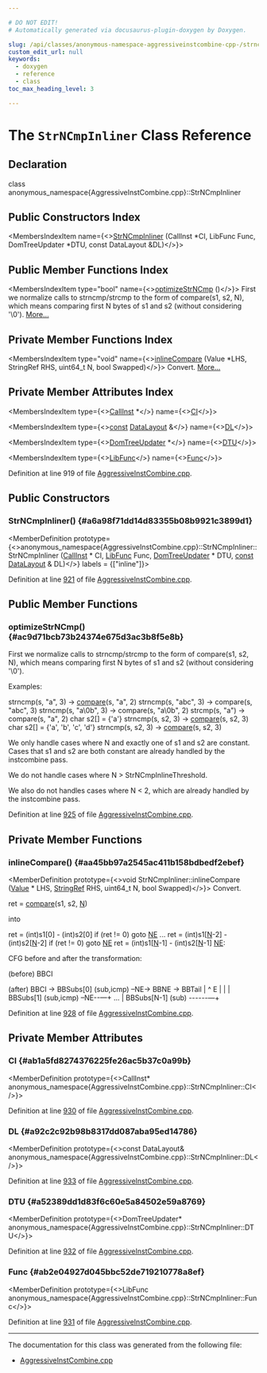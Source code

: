 ```yaml
---

# DO NOT EDIT!
# Automatically generated via docusaurus-plugin-doxygen by Doxygen.

slug: /api/classes/anonymous-namespace-aggressiveinstcombine-cpp-/strncmpinliner
custom_edit_url: null
keywords:
  - doxygen
  - reference
  - class
toc_max_heading_level: 3

---
```





# The `StrNCmpInliner` Class Reference

<DoxygenPage pluginConfig={pluginConfig}>



## Declaration

<CodeBlock>class anonymous_namespace{AggressiveInstCombine.cpp}::StrNCmpInliner</CodeBlock>

## Public Constructors Index

<MembersIndex>

<MembersIndexItem
  name={<><a href="#a6a98f71dd14d83355b08b9921c3899d1">StrNCmpInliner</a> (CallInst &#42;CI, LibFunc Func, DomTreeUpdater &#42;DTU, const DataLayout &amp;DL)</>}>
</MembersIndexItem>

</MembersIndex>

## Public Member Functions Index

<MembersIndex>

<MembersIndexItem
  type="bool"
  name={<><a href="#ac9d71bcb73b24374e675d3ac3b8f5e8b">optimizeStrNCmp</a> ()</>}>
First we normalize calls to strncmp/strcmp to the form of compare(s1, s2, N), which means comparing first N bytes of s1 and s2 (without considering &#39;\\0&#39;). <a href="#ac9d71bcb73b24374e675d3ac3b8f5e8b">More...</a>
</MembersIndexItem>

</MembersIndex>

## Private Member Functions Index

<MembersIndex>

<MembersIndexItem
  type="void"
  name={<><a href="#aa45bb97a2545ac411b158bdbedf2ebef">inlineCompare</a> (Value &#42;LHS, StringRef RHS, uint64&#95;t N, bool Swapped)</>}>
Convert. <a href="#aa45bb97a2545ac411b158bdbedf2ebef">More...</a>
</MembersIndexItem>

</MembersIndex>

## Private Member Attributes Index

<MembersIndex>

<MembersIndexItem
  type={<><a href="/docs/api/classes/llvm/callinst">CallInst</a> &#42;</>}
  name={<><a href="#ab1a5fd8274376225fe26ac5b37c0a99b">CI</a></>}>
</MembersIndexItem>

<MembersIndexItem
  type={<><a href="/docs/api/files/lib/lib/target/lib/target/aarch64/aarch64promoteconstant-cpp/#a90f8350fecae261c25be85d38b451bff">const</a> <a href="/docs/api/classes/llvm/datalayout">DataLayout</a> &amp;</>}
  name={<><a href="#a92c2c92b98b8317dd087aba95ed14786">DL</a></>}>
</MembersIndexItem>

<MembersIndexItem
  type={<><a href="/docs/api/classes/llvm/domtreeupdater">DomTreeUpdater</a> &#42;</>}
  name={<><a href="#a52389dd1d83f6c60e5a84502e59a8769">DTU</a></>}>
</MembersIndexItem>

<MembersIndexItem
  type={<><a href="/docs/api/namespaces/llvm/#a26a5e408fc09c5664d2bbb2d7fae154e">LibFunc</a></>}
  name={<><a href="#ab2e04927d045bbc52de719210778a8ef">Func</a></>}>
</MembersIndexItem>

</MembersIndex>


Definition at line 919 of file <a href="/docs/api/files/lib/lib/transforms/lib/transforms/aggressiveinstcombine/aggressiveinstcombine-cpp">AggressiveInstCombine.cpp</a>.

<SectionDefinition>

## Public Constructors

### StrNCmpInliner() {#a6a98f71dd14d83355b08b9921c3899d1}

<MemberDefinition
  prototype={<>anonymous&#95;namespace&#123;AggressiveInstCombine.cpp&#125;::StrNCmpInliner::StrNCmpInliner (<a href="/docs/api/classes/llvm/callinst">CallInst</a> &#42; CI, <a href="/docs/api/namespaces/llvm/#a26a5e408fc09c5664d2bbb2d7fae154e">LibFunc</a> Func, <a href="/docs/api/classes/llvm/domtreeupdater">DomTreeUpdater</a> &#42; DTU, <a href="/docs/api/files/lib/lib/target/lib/target/aarch64/aarch64promoteconstant-cpp/#a90f8350fecae261c25be85d38b451bff">const</a> <a href="/docs/api/classes/llvm/datalayout">DataLayout</a> &amp; DL)</>}
  labels = {["inline"]}>

Definition at line <a href="/docs/api/files/lib/lib/transforms/lib/transforms/aggressiveinstcombine/aggressiveinstcombine-cpp/#l00921">921</a> of file <a href="/docs/api/files/lib/lib/transforms/lib/transforms/aggressiveinstcombine/aggressiveinstcombine-cpp">AggressiveInstCombine.cpp</a>.
</MemberDefinition>

</SectionDefinition>

<SectionDefinition>

## Public Member Functions

### optimizeStrNCmp() {#ac9d71bcb73b24374e675d3ac3b8f5e8b}

<MemberDefinition
  prototype="bool StrNCmpInliner::optimizeStrNCmp ()">
First we normalize calls to strncmp/strcmp to the form of compare(s1, s2, N), which means comparing first N bytes of s1 and s2 (without considering &#39;\\0&#39;).

Examples:


<ProgramListing>

<CodeLine><Highlight kind="normal">strncmp(s, </Highlight><Highlight kind="stringliteral">&quot;a&quot;</Highlight><Highlight kind="normal">, 3) -&gt; <a href="/docs/api/namespaces/llvm/scalednumbers/#a0651aa0a52c69c4fe12cf730e7ed65ab">compare</a>(s, </Highlight><Highlight kind="stringliteral">&quot;a&quot;</Highlight><Highlight kind="normal">, 2)</Highlight></CodeLine>
<CodeLine><Highlight kind="normal">strncmp(s, </Highlight><Highlight kind="stringliteral">&quot;abc&quot;</Highlight><Highlight kind="normal">, 3) -&gt; compare(s, </Highlight><Highlight kind="stringliteral">&quot;abc&quot;</Highlight><Highlight kind="normal">, 3)</Highlight></CodeLine>
<CodeLine><Highlight kind="normal">strncmp(s, </Highlight><Highlight kind="stringliteral">&quot;a\\0b&quot;</Highlight><Highlight kind="normal">, 3) -&gt; compare(s, </Highlight><Highlight kind="stringliteral">&quot;a\\0b&quot;</Highlight><Highlight kind="normal">, 2)</Highlight></CodeLine>
<CodeLine><Highlight kind="normal">strcmp(s, </Highlight><Highlight kind="stringliteral">&quot;a&quot;</Highlight><Highlight kind="normal">) -&gt; compare(s, </Highlight><Highlight kind="stringliteral">&quot;a&quot;</Highlight><Highlight kind="normal">, 2)</Highlight></CodeLine>
<CodeLine><Highlight kind="normal"></Highlight></CodeLine>
<CodeLine><Highlight kind="normal"></Highlight><Highlight kind="keywordtype">char</Highlight><Highlight kind="normal"> s2&#91;&#93; = &#123;</Highlight><Highlight kind="charliteral">&#39;a&#39;</Highlight><Highlight kind="normal">&#125;</Highlight></CodeLine>
<CodeLine><Highlight kind="normal">strncmp(s, s2, 3) -&gt; <a href="/docs/api/namespaces/llvm/scalednumbers/#a0651aa0a52c69c4fe12cf730e7ed65ab">compare</a>(s, s2, 3)</Highlight></CodeLine>
<CodeLine><Highlight kind="normal"></Highlight></CodeLine>
<CodeLine><Highlight kind="normal">char s2&#91;&#93; = &#123;</Highlight><Highlight kind="charliteral">&#39;a&#39;</Highlight><Highlight kind="normal">, </Highlight><Highlight kind="charliteral">&#39;b&#39;</Highlight><Highlight kind="normal">, </Highlight><Highlight kind="charliteral">&#39;c&#39;</Highlight><Highlight kind="normal">, </Highlight><Highlight kind="charliteral">&#39;d&#39;</Highlight><Highlight kind="normal">&#125;</Highlight></CodeLine>
<CodeLine><Highlight kind="normal">strncmp(s, s2, 3) -&gt; <a href="/docs/api/namespaces/llvm/scalednumbers/#a0651aa0a52c69c4fe12cf730e7ed65ab">compare</a>(s, s2, 3)</Highlight></CodeLine>

</ProgramListing>

We only handle cases where N and exactly one of s1 and s2 are constant. Cases that s1 and s2 are both constant are already handled by the instcombine pass.

We do not handle cases where N &gt; StrNCmpInlineThreshold.

We also do not handles cases where N &lt; 2, which are already handled by the instcombine pass.

Definition at line <a href="/docs/api/files/lib/lib/transforms/lib/transforms/aggressiveinstcombine/aggressiveinstcombine-cpp/#l00925">925</a> of file <a href="/docs/api/files/lib/lib/transforms/lib/transforms/aggressiveinstcombine/aggressiveinstcombine-cpp">AggressiveInstCombine.cpp</a>.
</MemberDefinition>

</SectionDefinition>

<SectionDefinition>

## Private Member Functions

### inlineCompare() {#aa45bb97a2545ac411b158bdbedf2ebef}

<MemberDefinition
  prototype={<>void StrNCmpInliner::inlineCompare (<a href="/docs/api/classes/llvm/value">Value</a> &#42; LHS, <a href="/docs/api/classes/llvm/stringref">StringRef</a> RHS, uint64&#95;t N, bool Swapped)</>}>
Convert.

<ProgramListing>

<CodeLine><Highlight kind="normal">ret = <a href="/docs/api/namespaces/llvm/scalednumbers/#a0651aa0a52c69c4fe12cf730e7ed65ab">compare</a>(s1, s2, <a href="/docs/api/files/lib/lib/support/regcomp-c/#a0240ac851181b84ac374872dc5434ee4">N</a>)</Highlight></CodeLine>

</ProgramListing>

into


<ProgramListing>

<CodeLine><Highlight kind="normal">ret = (int)s1&#91;0&#93; - (</Highlight><Highlight kind="keywordtype">int</Highlight><Highlight kind="normal">)s2&#91;0&#93;</Highlight></CodeLine>
<CodeLine><Highlight kind="normal"></Highlight><Highlight kind="keywordflow">if</Highlight><Highlight kind="normal"> (ret != 0)</Highlight></CodeLine>
<CodeLine><Highlight kind="normal">  </Highlight><Highlight kind="keywordflow">goto</Highlight><Highlight kind="normal"> <a href="/docs/api/namespaces/llvm/aarch64cc/#abfa1f7dce576430da99eed57807c7f28a191e89dbc4939ebd0b572cae44aac05f">NE</a></Highlight></CodeLine>
<CodeLine><Highlight kind="normal">...</Highlight></CodeLine>
<CodeLine><Highlight kind="normal">ret = (int)s1&#91;<a href="/docs/api/files/lib/lib/support/regcomp-c/#a0240ac851181b84ac374872dc5434ee4">N</a>-2&#93; - (</Highlight><Highlight kind="keywordtype">int</Highlight><Highlight kind="normal">)s2&#91;<a href="/docs/api/files/lib/lib/support/regcomp-c/#a0240ac851181b84ac374872dc5434ee4">N</a>-2&#93;</Highlight></CodeLine>
<CodeLine><Highlight kind="normal"></Highlight><Highlight kind="keywordflow">if</Highlight><Highlight kind="normal"> (ret != 0)</Highlight></CodeLine>
<CodeLine><Highlight kind="normal">  </Highlight><Highlight kind="keywordflow">goto</Highlight><Highlight kind="normal"> <a href="/docs/api/namespaces/llvm/aarch64cc/#abfa1f7dce576430da99eed57807c7f28a191e89dbc4939ebd0b572cae44aac05f">NE</a></Highlight></CodeLine>
<CodeLine><Highlight kind="normal">ret = (int)s1&#91;<a href="/docs/api/files/lib/lib/support/regcomp-c/#a0240ac851181b84ac374872dc5434ee4">N</a>-1&#93; - (</Highlight><Highlight kind="keywordtype">int</Highlight><Highlight kind="normal">)s2&#91;<a href="/docs/api/files/lib/lib/support/regcomp-c/#a0240ac851181b84ac374872dc5434ee4">N</a>-1&#93;</Highlight></CodeLine>
<CodeLine><Highlight kind="normal"><a href="/docs/api/namespaces/llvm/aarch64cc/#abfa1f7dce576430da99eed57807c7f28a191e89dbc4939ebd0b572cae44aac05f">NE</a>:</Highlight></CodeLine>

</ProgramListing>

CFG before and after the transformation:

(before) BBCI

(after) BBCI -&gt; BBSubs&#91;0&#93; (sub,icmp) –NE-&gt; BBNE -&gt; BBTail | ^ E | | | BBSubs&#91;1&#93; (sub,icmp) –NE--—+ ... | BBSubs&#91;N-1&#93; (sub) ------—+

Definition at line <a href="/docs/api/files/lib/lib/transforms/lib/transforms/aggressiveinstcombine/aggressiveinstcombine-cpp/#l00928">928</a> of file <a href="/docs/api/files/lib/lib/transforms/lib/transforms/aggressiveinstcombine/aggressiveinstcombine-cpp">AggressiveInstCombine.cpp</a>.
</MemberDefinition>

</SectionDefinition>

<SectionDefinition>

## Private Member Attributes

### CI {#ab1a5fd8274376225fe26ac5b37c0a99b}

<MemberDefinition
  prototype={<>CallInst&#42; anonymous&#95;namespace&#123;AggressiveInstCombine.cpp&#125;::StrNCmpInliner::CI</>}>

Definition at line <a href="/docs/api/files/lib/lib/transforms/lib/transforms/aggressiveinstcombine/aggressiveinstcombine-cpp/#l00930">930</a> of file <a href="/docs/api/files/lib/lib/transforms/lib/transforms/aggressiveinstcombine/aggressiveinstcombine-cpp">AggressiveInstCombine.cpp</a>.
</MemberDefinition>

### DL {#a92c2c92b98b8317dd087aba95ed14786}

<MemberDefinition
  prototype={<>const DataLayout&amp; anonymous&#95;namespace&#123;AggressiveInstCombine.cpp&#125;::StrNCmpInliner::DL</>}>

Definition at line <a href="/docs/api/files/lib/lib/transforms/lib/transforms/aggressiveinstcombine/aggressiveinstcombine-cpp/#l00933">933</a> of file <a href="/docs/api/files/lib/lib/transforms/lib/transforms/aggressiveinstcombine/aggressiveinstcombine-cpp">AggressiveInstCombine.cpp</a>.
</MemberDefinition>

### DTU {#a52389dd1d83f6c60e5a84502e59a8769}

<MemberDefinition
  prototype={<>DomTreeUpdater&#42; anonymous&#95;namespace&#123;AggressiveInstCombine.cpp&#125;::StrNCmpInliner::DTU</>}>

Definition at line <a href="/docs/api/files/lib/lib/transforms/lib/transforms/aggressiveinstcombine/aggressiveinstcombine-cpp/#l00932">932</a> of file <a href="/docs/api/files/lib/lib/transforms/lib/transforms/aggressiveinstcombine/aggressiveinstcombine-cpp">AggressiveInstCombine.cpp</a>.
</MemberDefinition>

### Func {#ab2e04927d045bbc52de719210778a8ef}

<MemberDefinition
  prototype={<>LibFunc anonymous&#95;namespace&#123;AggressiveInstCombine.cpp&#125;::StrNCmpInliner::Func</>}>

Definition at line <a href="/docs/api/files/lib/lib/transforms/lib/transforms/aggressiveinstcombine/aggressiveinstcombine-cpp/#l00931">931</a> of file <a href="/docs/api/files/lib/lib/transforms/lib/transforms/aggressiveinstcombine/aggressiveinstcombine-cpp">AggressiveInstCombine.cpp</a>.
</MemberDefinition>

</SectionDefinition>

<hr/>

The documentation for this class was generated from the following file:

<ul>
<li><a href="/docs/api/files/lib/lib/transforms/lib/transforms/aggressiveinstcombine/aggressiveinstcombine-cpp">AggressiveInstCombine.cpp</a></li>
</ul>

</DoxygenPage>

